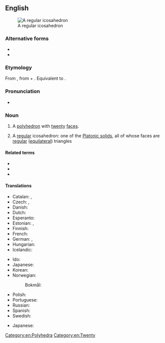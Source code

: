 ==English==
{{wikipedia}}
[[Image:120px-Icosahedron-slowturn.gif|thumb|A regular icosahedron]]

===Alternative forms===
* {{alt|en|eicosaedrum||obsolete}}
* {{alt|en|icosaedrum||obsolete}}

===Etymology===
From {{der|en|grc|εἰκοσάεδρον}}, from {{m|grc|εἴκοσι||twenty}} + {{m|grc|ἕδρα||face of a geometrical solid}}. Equivalent to {{confix|en|icosa|hedron}}.

===Pronunciation===
* {{IPA|en|/ˌaɪkoʊsəˈhiːdɹən/|/ˌaɪkɒsəˈhiːdɹən/|/ˌaɪkɔsəˈhiːdɹən/}}

===Noun===
{{en-noun|icosahedra|s}}

# {{lb|en|geometry|nocat=1}} A [[polyhedron]] with [[twenty]] [[face]]s.
# {{lb|en|geometry|specifically|nocat=1}} A [[regular]] icosahedron: one of the [[Platonic solid]]s, all of whose faces are [[regular]] ([[equilateral]]) triangles

====Related terms====
* {{l|en|icosahedral}}
* {{l|en|icosahedrite}}
* {{l|en|truncated icosahedron}}

====Translations====
{{trans-top|a polyhedron}}
* Catalan: {{t+|ca|icosaedre|m}}, {{t+|ca|icosàedre|m}}
* Czech: {{t|cs|dvacetistěn|m}}, {{t|cs|ikosaedr|m}}
* Danish: {{t|da|ikosaeder|n}}
* Dutch: {{t|nl|regelmatig twintigvlak|n}}
* Esperanto: {{t|eo|dudekedro}}
* Estonian: {{t+|et|ikosaeeder}}, {{t+|et|kakskümmendtahukas}}
* Finnish: {{t+|fi|ikosaedri}}
* French: {{t+|fr|icosaèdre|m}}
* German: {{t+|de|Ikosaeder|m|n}}, {{t|de|Zwanzigflächner|m}}
* Hungarian: {{t+|hu|ikozaéder}}
* Icelandic: {{t|is|tuttuguflötungur|m}}
{{trans-mid}}
* Ido: {{t+|io|ikosaedro}}
* Japanese: {{t|ja|二十面体|tr=にじゅうめんたい, nijūmentai}}
* Korean: {{t|ko|이십면체}}
* Norwegian:
*: Bokmål: {{t|nb|ikosaeder|n}}
* Polish: {{t|pl|dwudziestościan foremny|m}}
* Portuguese: {{t+|pt|icosaedro|m}}
* Russian: {{t+|ru|икоса́эдр|m}}
* Spanish: {{t+|es|icosaedro|m}}
* Swedish: {{t+|sv|ikosaeder|c}}
{{trans-bottom}}
{{trans-top|regular icosahedron}}
* Japanese: {{t|ja|正二十面体|tr=せいにじゅうめんたい, seinijūmentai}}
{{trans-mid}}
{{trans-bottom}}

[[Category:en:Polyhedra]]
[[Category:en:Twenty]]